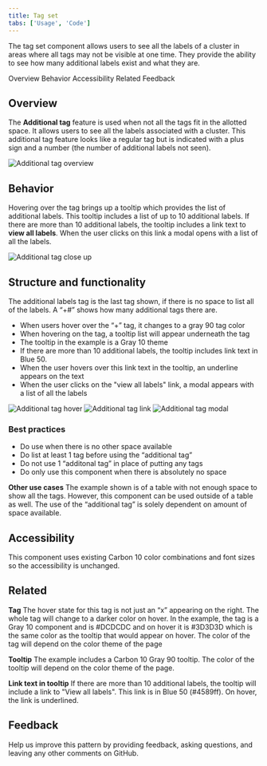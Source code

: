 ```yaml
---
title: Tag set
tabs: ['Usage', 'Code']
---
```


<PageDescription>

The tag set component allows users to see all the labels of a cluster in areas where all tags may not be visible at one time. They provide the ability to see how many additional labels exist and what they are.

</PageDescription>

<AnchorLinks>
  <AnchorLink>Overview</AnchorLink>
  <AnchorLink>Behavior</AnchorLink>
  <AnchorLink>Accessibility</AnchorLink>
  <AnchorLink>Related</AnchorLink>
  <AnchorLink>Feedback</AnchorLink>
</AnchorLinks>


## Overview

The **Additional tag** feature is used when not all the tags fit in the allotted space. It allows users to see all the labels associated with a cluster. This additional tag feature looks like a regular tag but is indicated with a plus sign and a number (the number of additional labels not seen). 

![Additional tag overview](images/1.png)

## Behavior

Hovering over the tag brings up a tooltip which provides the list of additional labels. This tooltip includes a list of up to 10 additional labels. If there are more than 10 additional labels, the tooltip includes a link text to **view all labels**. When the user clicks on this link a modal opens with a list of all the labels.

<Row>
  <Column colLg={4}>

![Additional tag close up](images/2.png)

  </Column>
</Row>

## Structure and functionality 

The additional labels tag is the last tag shown, if there is no space to list all of the labels. A “+#” shows how many additional tags there are.
- When users hover over the “+” tag, it changes to a gray 90 tag color
- When hovering on the tag, a tooltip list will appear underneath the tag
- The tooltip in the example is a Gray 10 theme
- If there are more than 10 additional labels, the tooltip includes link text in Blue 50.
- When the user hovers over this link text in the tooltip, an underline appears on the text
- When the user clicks on the "view all labels" link, a modal appears with a list of all the labels


![Additional tag hover](images/3.jpeg)
![Additional tag link](images/4.jpeg)
![Additional tag modal](images/5.jpeg)

### Best practices

- Do use when there is no other space available
- Do list at least 1 tag before using the “additional tag”
- Do not use 1 “additonal tag” in place of putting any tags
- Do only use this component when there is absolutely no space

**Other use cases**
The example shown is of a table with not enough space to show all the tags. However, this component can be used outside of a table as well. The use of the “additional tag” is solely dependent on amount of space available.

## Accessibility

This component uses existing Carbon 10 color combinations and font sizes so the accessibility is unchanged.

## Related

**Tag**
The hover state for this tag is not just an “x” appearing on the right. The whole tag will change to a darker color on hover. In the example, the tag is a Gray 10 component and is #DCDCDC and on hover it is #3D3D3D which is the same color as the tooltip that would appear on hover. The color of the tag will depend on the color theme of the page

**Tooltip**
The example includes a Carbon 10 Gray 90 tooltip. The color of the tooltip will depend on the color theme of the page.

**Link text in tooltip**
If there are more than 10 additional labels, the tooltip will include a link to "View all labels". This link is in Blue 50 (#4589ff). On hover, the link is underlined.

## Feedback

Help us improve this pattern by providing feedback, asking questions, and leaving any other comments on GitHub.

